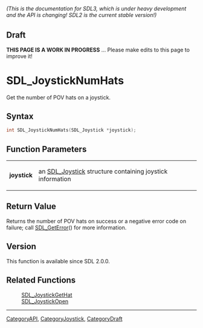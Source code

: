 ====== (This is the documentation for SDL3, which is under heavy development and the API is changing! SDL2 is the current stable version!) ======

== Draft ==

'''THIS PAGE IS A WORK IN PROGRESS''' ... Please make edits to this page to improve it!
= SDL_JoystickNumHats =

Get the number of POV hats on a joystick.

== Syntax ==

<syntaxhighlight lang='c'>
int SDL_JoystickNumHats(SDL_Joystick *joystick);
</syntaxhighlight>

== Function Parameters ==

{|
|'''joystick'''
|an [[SDL_Joystick]] structure containing joystick information
|}

== Return Value ==

Returns the number of POV hats on success or a negative error code on
failure; call [[SDL_GetError]]() for more information.

== Version ==

This function is available since SDL 2.0.0.

== Related Functions ==

:[[SDL_JoystickGetHat]]
:[[SDL_JoystickOpen]]

----
[[CategoryAPI]], [[CategoryJoystick]], [[CategoryDraft]]


